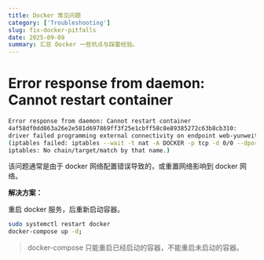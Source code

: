 ```yaml
---
title: Docker 常见问题
category: ['Troubleshooting']
slug: fix-docker-pitfalls
date: 2025-09-09
summary: 汇总 Docker 一些坑点与踩雷经验。
---
```


# Error response from daemon: Cannot restart container

```bash
Error response from daemon: Cannot restart container 
4af58df0dd863a26e2e581d697869ff3f25e1cbff58c8e89385272c63b8cb310: 
driver failed programming external connectivity on endpoint web-yunweitai-app (7fa77bda20722f725f71a121183dcc107b9b421ac5bf017f3cdaffdd6764acce): 
(iptables failed: iptables --wait -t nat -A DOCKER -p tcp -d 0/0 --dport 80 -j DNAT --to-destination 172.25.0.2:80 ! -i br-a6a43c5b7ea2: 
iptables: No chain/target/match by that name.)
```

该问题通常是由于 docker 网络配置错误导致的，或重置网络影响到 docker 网络。

**解决方案：**

重启 docker 服务，后重新启动容器。

```bash
sudo systemctl restart docker
docker-compose up -d;
```

> docker-compose 只能重启已经启动的容器，不能重启未启动的容器。